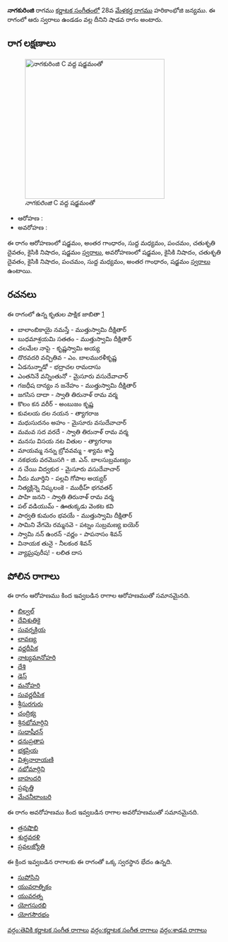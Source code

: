 {{Infobox ragam
	| name          	= నాగకురింజి
	| synonym	    	= 
	| mela          	= 
	| chakra        	= 
	| janaka        	= 
	| type          	= శాడవ
	| arohanam      	= {{svaraC|S|G3|M1|P|D2|N2|S'}} 
	| avarohanam    	= {{svaraC|S'|N2|D2|N2|P|M1|G3|S}}
	| jeeva         	=
	| chhaya        	=
	| nyasa         	=
	| vishesha      	= 
	| equivalent  		= 
}}
{{కర్ణాటక సంగీత రాగాలు}}
'''నాగకురింజి''' రాగము [[కర్ణాటక సంగీతం]]లో 28వ [[మేళకర్త రాగము]] హరికాంభోజి జన్యము.  ఈ రాగంలో ఆరు స్వరాలు ఉండడం వల్ల దీనిని షాడవ రాగం అంటారు.


==రాగ లక్షణాలు==
[[Image:nagakurinji_kb2wiki.png|thumb|right|316px|''నాగకురింజి'' C వద్ద షడ్జమంతో]]

* ఆరోహణ : {{svaraC|S|G3|M1|P|D2|N2|S'}} 
* అవరోహణ : {{svaraC|S'|N2|D2|N2|P|M1|G3|S}}

ఈ రాగం ఆరోహణంలో షడ్జమం, అంతర గాంధారం, సుద్ద మధ్యమం, పంచమం, చతుశృతి దైవతం, కైసికి నిషాదం, షడ్జమం [[స్వరాలు]], అవరోహణంలో షడ్జమం, కైసికి నిషాదం, చతుశృతి దైవతం, కైసికి నిషాదం, పంచమం, సుద్ద మధ్యమం, అంతర గాంధారం, షడ్జమం [[స్వరాలు]] ఉంటాయి.

==రచనలు==
ఈ రాగంలో ఉన్న కృతుల పాక్షిక జాబితా [https://github.com/ssrihari/ragavardhini/blob/master/ragas/kritis.psv]
* బాలాంబికాయై నమస్తే - ముత్తుస్వామి దీక్షితార్
* బుధమాశ్రయమి  సతతం - ముత్తుస్వామి దీక్షితార్
* చలమేల నాపై - కృష్ణస్వామి అయ్య
* దొరవదరి   వచ్చితివ - ఎం. బాలమురళీకృష్ణ
* ఏడనున్నాడో - భద్రాచల రామదాసు
* ఎంతనినే వన్నింతునో - మైసూరు వసుదేవాచార్
* గజధీష దాన్యం  న జనేహం - ముత్తుస్వామి దీక్షితార్
* జగసిస దాదా - స్వాతి తిరునాళ్ రామ వర్మ
* కొలం కన వరీర్ - అంబుజం కృష్ణ
* కువలయ దల నయన - త్యాగరాజ
* మధుసుదనం అహం - మైసూరు వసుదేవాచార్
* మమవ సద వరదే - స్వాతి తిరునాళ్ రామ వర్మ
* మనసు విసయ  నట వితుల - త్యాగరాజ
* మాయమ్మ నన్ను బ్రోవవమ్మ - శ్యామ శాస్త్రి
* నకభయ వరమొసగి - జి. ఎన్. బాలసుబ్రమణ్యం
* న  చేయి  విద్వకుర - మైసూరు వసుదేవాచార్
* నీదు మూర్తిని - పల్లవి గోపాల అయ్యర్
* నిత్యక్లిన్నె నిష్కలంకె - ముథీహ్ భగవతర్
* పాహి   జనని - స్వాతి తిరునాళ్ రామ వర్మ
* పల్ వడియుమ్ - ఊతుక్కడు వెంకట కవి
* పార్వతి కుమరం భవయే - ముత్తుస్వామి దీక్షితార్
* సామిని వేగమె రమ్మనవె - పట్నం సుబ్రమణ్య ఐయెర్
* స్వామి నన్ ఉంరన్ -వర్ణం - పాపనాసం  శివన్
* వినాయక తునై - నీలకంఠ  శివన్
* వ్యాఘ్రపురీష! - లలిత దాస




==పోలిన రాగాలు==
ఈ రాగం ఆరోహణము కింద ఇవ్వబడిన రాగాల ఆరోహణముతో సమానమైనది.
* [[బిల్వల్]]
* [[దేవిశుతికై]]
* [[సువర్నక్రియ]]
* [[లావణ్య]]
* [[వర్ణదీపిక]]
* [[నాట్యమానోహరి]]
* [[దేశి]]
* [[డెస్]]
* [[మనోహరి]]
* [[సువర్ణదీపిక]]
* [[శ్రీసురగురు]]
* [[చంద్రిక్య]]
* [[శ్రినభోమార్గిని]]
* [[సుధాషీరన్]]
* [[ధనుప్రతాప]]
* [[భక్తప్రియ]]
* [[విశ్వనారాయణి]]
* [[నభోమార్గిని]]
* [[బాహుదరి]]
* [[ప్రవృత్తి]]
* [[మేచనీలాంబరి]]

ఈ రాగం అవరోహణము కింద ఇవ్వబడిన రాగాల అవరోహణముతో సమానమైనది.
* [[త్రనషొభి]]
* [[శుద్ధవరళి]]
* [[ప్రవలజ్యోతి]]

ఈ క్రింద ఇవ్వబడిన రాగాలకు ఈ రాగంతో ఒక్క స్వరస్థాన భేదం ఉన్నది.
* [[సుపోసిని]]
* [[యువరాత్నికం]]
* [[యువరత్న]]
* [[యోగసురభి]]
* [[యోగసౌరభం]]



[[వర్గం:తెవికి కర్ణాటక సంగీత రాగాలు]]
[[వర్గం:కర్ణాటక సంగీత రాగాలు]]
[[వర్గం:శాడవ రాగాలు]]